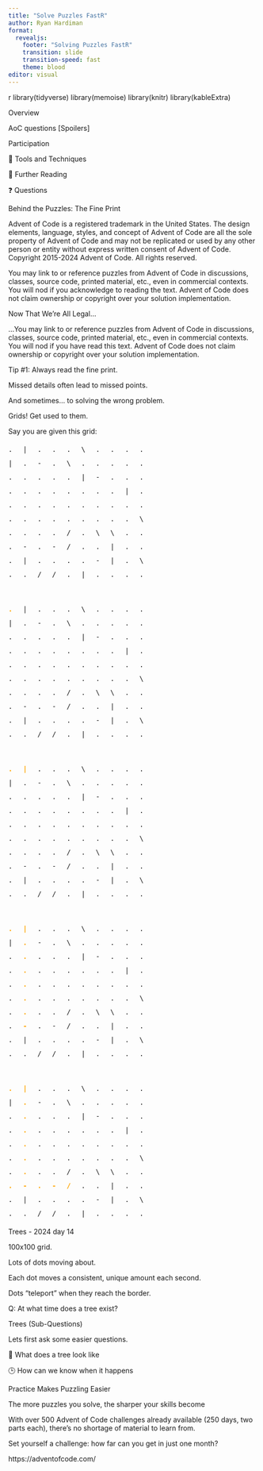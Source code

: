 ---
title: "Solve Puzzles FastR"
author: Ryan Hardiman
format: 
  revealjs:
    footer: "Solving Puzzles FastR"
    transition: slide
    transition-speed: fast
    theme: blood
editor: visual
---

{r setup}
library(tidyverse)
library(memoise)
library(knitr)
library(kableExtra)

Overview

AoC questions [Spoilers]

Participation

🔧 Tools and Techniques

📖 Further Reading

❓ Questions

Behind the Puzzles: The Fine Print

Advent of Code is a registered trademark in the United States. The design elements, language, styles, and concept of Advent of Code are all the sole property of Advent of Code and may not be replicated or used by any other person or entity without express written consent of Advent of Code. Copyright 2015-2024 Advent of Code. All rights reserved.

You may link to or reference puzzles from Advent of Code in discussions, classes, source code, printed material, etc., even in commercial contexts. You will nod if you acknowledge to reading the text. Advent of Code does not claim ownership or copyright over your solution implementation.

Now That We're All Legal...

...You may link to or reference puzzles from Advent of Code in discussions, classes, source code, printed material, etc., even in commercial contexts. You will nod if you have read this text. Advent of Code does not claim ownership or copyright over your solution implementation.

Tip #1: Always read the fine print.

Missed details often lead to missed points.

And sometimes... to solving the wrong problem.

Grids! Get used to them.

Say you are given this grid:

<pre style="white-space: pre; line-height: 2em;letter-spacing: 1.5em;">
.|...\.... 
|.-.\..... 
.....|-... 
........|. 
.......... 
.........\ 
..../.\\.. 
.-.-/..|.. 
.|....-|.\ 
..//.|.... 
</pre>

<pre style="white-space: pre; line-height: 2em;letter-spacing: 1.5em;">

<span style="color:orange;font-weight: bold;font-size: 1em; ">.</span>|...\.... 
|.-.\..... 
.....|-... 
........|. 
.......... 
.........\ 
..../.\\.. 
.-.-/..|.. 
.|....-|.\ 
..//.|.... 
</pre>

<pre style="white-space: pre; line-height: 2em;letter-spacing: 1.5em;">

<span style="color:orange;font-weight: bold;font-size: 1em; ">.|</span>...\.... 
|.-.\..... 
.....|-... 
........|. 
.......... 
.........\ 
..../.\\.. 
.-.-/..|.. 
.|....-|.\ 
..//.|.... 
</pre>

<pre style="white-space: pre; line-height: 2em;letter-spacing: 1.5em;">

<span style="color:orange;font-weight: bold;font-size: 1em; ">.|</span>...\.... 
|<span style="color:orange;font-weight: bold;font-size: 1em; ">.</span>-.\..... 
.<span style="color:orange;font-weight: bold;font-size: 1em; ">.</span>...|-... 
.<span style="color:orange;font-weight: bold;font-size: 1em; ">.</span>......|. 
.<span style="color:orange;font-weight: bold;font-size: 1em; ">.</span>........ 
.<span style="color:orange;font-weight: bold;font-size: 1em; ">.</span>.......\ 
.<span style="color:orange;font-weight: bold;font-size: 1em; ">.</span>../.\\.. 
.<span style="color:orange;font-weight: bold;font-size: 1em; ">-</span>.-/..|.. 
.|....-|.\ 
..//.|.... 
</pre>

<pre style="white-space: pre; line-height: 2em;letter-spacing: 1.5em;">

<span style="color:orange;font-weight: bold;font-size: 1em; ">.|</span>...\.... 
|<span style="color:orange;font-weight: bold;font-size: 1em; ">.</span>-.\..... 
.<span style="color:orange;font-weight: bold;font-size: 1em; ">.</span>...|-... 
.<span style="color:orange;font-weight: bold;font-size: 1em; ">.</span>......|. 
.<span style="color:orange;font-weight: bold;font-size: 1em; ">.</span>........ 
.<span style="color:orange;font-weight: bold;font-size: 1em; ">.</span>.......\ 
.<span style="color:orange;font-weight: bold;font-size: 1em; ">.</span>../.\\.. 
<span style="color:orange;font-weight: bold;font-size: 1em; ">.-.-/</span>..|.. 
.|....-|.\ 
..//.|.... 
</pre>

Trees - 2024 day 14

100x100 grid.

Lots of dots moving about.

Each dot moves a consistent, unique amount each second.

Dots "teleport" when they reach the border.

Q: At what time does a tree exist?

Trees (Sub-Questions)

Lets first ask some easier questions.

🌳 What does a tree look like

🕒 How can we know when it happens

Practice Makes Puzzling Easier

The more puzzles you solve, the sharper your skills become

With over 500 Advent of Code challenges already available (250 days, two parts each), there's no shortage of material to learn from.

Set yourself a challenge: how far can you get in just one month?

https://adventofcode.com/